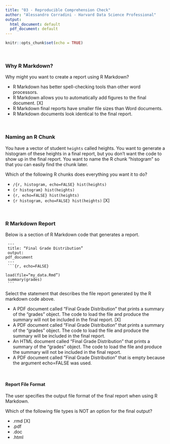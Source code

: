 ```yaml
---
title: "03 - Reproducible Comprehension Check"
author: "Alessandro Corradini - Harvard Data Science Professional"
output:
  html_document: default
  pdf_document: default
---
```


```r
knitr::opts_chunk$set(echo = TRUE)
```

<br/>

### **Why R Markdown?**

Why might you want to create a report using R Markdown?

- R Markdown has better spell-checking tools than other word processors.
- R Markdown allows you to automatically add figures to the final document. [X]
- R Markdown final reports have smaller file sizes than Word documents.
- R Markdown documents look identical to the final report.


<br/>

### **Naming an R Chunk**

You have a vector of student ```heights``` called heights. You want to generate a histogram of these heights in a final report, but you don’t want the code to show up in the final report. You want to name the R chunk “histogram” so that you can easily find the chunk later.

Which of the following R chunks does everything you want it to do?

- ``` /{r, histogram, echo=FALSE} hist(heights)``` 
- ``` {r histogram} hist(heights) ```      
- ``` {r, echo=FALSE} hist(heights) ```      
- ``` {r histogram, echo=FALSE} hist(heights)``` [X]     

<br/>

### **R Markdown Report**

Below is a section of R Markdown code that generates a report.

<code>
&#8208;&#8208;&#8208; <br/>
  title: "Final Grade Distribution" <br/>
  output: pdf_document <br/>
  &#8208;&#8208;&#8208; <br/>
  &#96;&#96;&#96;{r, echo=FALSE} <br/>
  load(file="my_data.Rmd") <br/>
  summary(grades) <br/>
  &#96;&#96;&#96;
</code>


 Select the statement that describes the file report generated by the R markdown code above.

- A PDF document called “Final Grade Distribution” that prints a summary of the “grades” object. The code to load the file and produce the summary will not be included in the final report. [X]
- A PDF document called “Final Grade Distribution” that prints a summary of the “grades” object. The code to load the file and produce the summary will be included in the final report.
- An HTML document called “Final Grade Distribution” that prints a summary of the “grades” object. The code to load the file and produce the summary will not be included in the final report.
- A PDF document called “Final Grade Distribution” that is empty because the argument echo=FALSE was used.

<br/>

#### **Report File Format**

The user specifies the output file format of the final report when using R Markdown.

Which of the following file types is NOT an option for the final output?

- .rmd [X]
- .pdf
- .doc
- .html